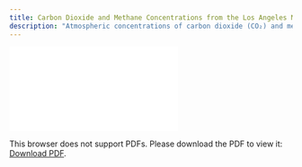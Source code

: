 ```yaml
---
title: Carbon Dioxide and Methane Concentrations from the Los Angeles Megacity Carbon Project
description: "Atmospheric concentrations of carbon dioxide (CO₂) and methane (CH₄) collected at NIST Urban Test Bed tower and rooftop sites in California’s South Coast Air Basin "
---
```

<object data="./reports/lam-testbed-ghg-concentrations_Processing and Verification Report.pdf" type="application/pdf" width="1024px" height="1000px">
    <embed src="./reports/lam-testbed-ghg-concentrations_Processing and Verification Report.pdf">
        <p>This browser does not support PDFs. Please download the PDF to view it: <a href="./reports/lam-testbed-ghg-concentrations_Processing and Verification Report.pdf">Download PDF</a>.</p>
    </embed>
</object>